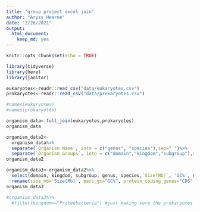```yaml
---
title: "group project excel join"
author: "Aryss Hearne"
date: "2/26/2021"
output: 
  html_document: 
    keep_md: yes
---
```


```r
knitr::opts_chunk$set(echo = TRUE)
```

```r
library(tidyverse)
library(here)
library(janitor)
```

```r
eukaryotes<-readr::read_csv("data/eukaryotes.csv")
prokaryotes<-readr::read_csv("data/prokaryotes.csv")
```

```r
#names(eukaryotes)
#names(prokaryotes)
```


```r
organism_data<-full_join(eukaryotes,prokaryotes)
organism_data
```

```r
organism_data2<-
  organism_data%>%
  separate(`Organism Name`, into = c("genus", "species"),sep=" ")%>%
  separate(`Organism Groups`, into = c("domain","kingdom","subgroup"),sep=";")
organism_data2
```

```r
organism_data3<-organism_data2%>%
  select(domain, kingdom, subgroup, genus, species,`Size(Mb)`, 'GC%', CDS, Genes)%>%
  rename(size_mb='Size(Mb)', perc_gc="GC%", protein_coding_genes="CDS", genes="Genes")
organism_data3
```

```r
#organism_data3%>%
  #filter(kingdom=="Proteobacteria") #just making sure the prokaryotes made it in
```

